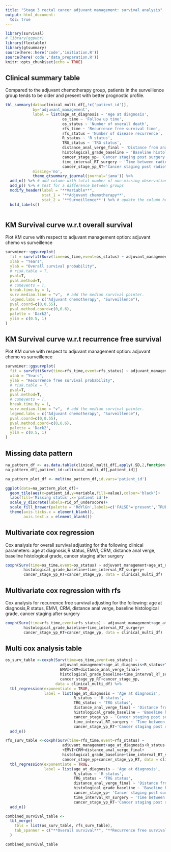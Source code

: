 ```yaml
---
title: "Stage 3 rectal cancer adjuvant management: survival analysis"
output: html_document:
  toc: true
---
```


```r
library(survival)
# library(ggpubr)
library(flextable)
library(gtsummary)
source(here::here('code','initiation.R'))
source(here('code','data_preparation.R'))
knitr::opts_chunk$set(echo = TRUE)
```


## Clinical summary table

Compared to the adjuvant chemotherapy group, patients in the surveillence group tends to be older and present with better prognostic profile. 

```r
tbl_summary(data=clinical_multi_df[,!c('patient_id')],
            by='adjuvant_management',
            label = list(age_at_diagnosis ~ 'Age at diagnosis',
                         os_time ~ 'Follow up time',
                         os_status ~ 'Number of overall death',
                         rfs_time ~ 'Recurrence free survival time',
                         rfs_status ~ 'Number of disease recurrence',
                         R_status ~ 'R status',
                         TRG_status ~ 'TRG status',
                         distance_anal_verge_final ~ 'Distance from anal verge',
                         histological_grade_baseline ~ 'Baseline histological grade',
                         cancer_stage_yp~ 'Cancer staging post surgery',
                         time_interval_RT_surgery ~ 'Time between radiotherapy and surgery',
                         cancer_stage_yp_RT~'Cancer staging post radiotherapy'),
            missing='no',
            theme_gtsummary_journal(journal='jama')) %>%
  add_n() %>% # add column with total number of non-missing observations
  add_p() %>% # test for a difference between groups
  modify_header(label = "**Variable**",
                stat_1 = '**Adjuvant chemotherapy**',
                stat_2 = '**Surveillence**') %>% # update the column header
  bold_labels()



```


## KM Survival curve w.r.t overall survival

Plot KM curve with respect to adjuvant management option: adjuvant chemo vs surveillence
```r

survminer::ggsurvplot(
  fit = survfit(Surv(time=os_time,event=os_status) ~ adjuvant_management, data = clinical_df), 
  xlab = "Years", 
  ylab = "Overall survival probability",
  # risk.table = T,
  pval=T,
  pval.method=T,
  # cumevents = T,
  break.time.by = 1,
  surv.median.line = "v",  # add the median survival pointer.
  legend.labs = c("Adjuvant chemotherapy", "Surveillence"),
  pval.coord=c(0,0.55),
  pval.method.coord=c(0,0.6),
  palette = 'Dark2',
  ylim = c(0.5, 1)
)

```

## KM Survival curve w.r.t recurrence free survival

Plot KM curve with respect to adjuvant management option: adjuvant chemo vs surveillence
```r

survminer::ggsurvplot(
  fit = survfit(Surv(time=rfs_time,event=rfs_status) ~ adjuvant_management, data = clinical_df), 
  xlab = "Years", 
  ylab = "Recurrence free survival probability",
  # risk.table = T,
  pval=T,
  pval.method=T,
  # cumevents = T,
  break.time.by = 1,
  surv.median.line = "v",  # add the median survival pointer.
  legend.labs = c("Adjuvant chemotherapy", "Surveillence"),
  pval.coord=c(0,0.55),
  pval.method.coord=c(0,0.6),
  palette = 'Dark2',
  ylim = c(0.5, 1)
)

```

## Missing data pattern
```r

na_pattern_df <- as.data.table(clinical_multi_df[,apply(.SD,2,function(x){return(is.na(x))}),.SDcols=!c('patient_id')])
na_pattern_df[,patient_id:=clinical_multi_df[,patient_id]]

na_pattern_plot_df <- melt(na_pattern_df,id.vars='patient_id')

ggplot(data=na_pattern_plot_df)+
  geom_tile(aes(x=patient_id,y=variable,fill=value),colour='black')+
  labs(fill='Missing status',x='patient id')+
  scale_y_discrete(labels=rid_of_underscore)+
  scale_fill_brewer(palette = 'RdYlGn',labels=c('FALSE'='present','TRUE'='missing'))+
  theme(axis.ticks.x = element_blank(),
        axis.text.x = element_blank())

```


## Multivariate cox regression

Cox analysis for overall survival adjusting for the following clinical parameters: age at diagnosis,R status, EMVI, CRM, distance anal verge, baseline histological grade, cancer staging after surgery

```r

coxph(Surv(time=os_time,event=os_status) ~ adjuvant_management+age_at_diagnosis+R_status+EMVI+CRM+distance_anal_verge_final+
        histological_grade_baseline+time_interval_RT_surgery+
        cancer_stage_yp_RT+cancer_stage_yp, data = clinical_multi_df)


```


## Multivariate cox regression with rfs

Cox analysis for recurrence free survival adjusting for the following: age at diagnosis,R status, EMVI, CRM, distance anal verge, baseline histological grade, cancer staging after surgery

```r

coxph(Surv(time=rfs_time,event=rfs_status) ~ adjuvant_management+age_at_diagnosis+R_status+EMVI+CRM+distance_anal_verge_final+
        histological_grade_baseline+time_interval_RT_surgery+
        cancer_stage_yp_RT+cancer_stage_yp, data = clinical_multi_df)

```

## Multi cox analysis table

```r

os_surv_table <-coxph(Surv(time=os_time,event=os_status) ~
                        adjuvant_management+age_at_diagnosis+R_status+TRG_status+
                        EMVI+CRM+distance_anal_verge_final+
                        histological_grade_baseline+time_interval_RT_surgery+
                        cancer_stage_yp_RT+cancer_stage_yp, 
                      data = clinical_multi_df) %>%
  tbl_regression(exponentiate = TRUE,
                 label = list(age_at_diagnosis ~ 'Age at diagnosis',
                              R_status ~ 'R status',
                              TRG_status ~ 'TRG status',
                              distance_anal_verge_final ~ 'Distance from anal verge',
                              histological_grade_baseline ~ 'Baseline histological grade',
                              cancer_stage_yp ~ 'Cancer staging post surgery',
                              time_interval_RT_surgery ~ 'Time between radiotherapy and surgery',
                              cancer_stage_yp_RT~'Cancer staging post radiotherapy')) %>%
  add_n()

rfs_surv_table <-coxph(Surv(time=rfs_time,event=rfs_status) ~
                         adjuvant_management+age_at_diagnosis+R_status+TRG_status+
                         +EMVI+CRM+distance_anal_verge_final+
                         histological_grade_baseline+time_interval_RT_surgery+
                         cancer_stage_yp+cancer_stage_yp_RT, data = clinical_multi_df) %>%
  tbl_regression(exponentiate = TRUE,
                 label = list(age_at_diagnosis ~ 'Age at diagnosis',
                              R_status ~ 'R status',
                              TRG_status ~ 'TRG status',
                              distance_anal_verge_final ~ 'Distance from anal verge',
                              histological_grade_baseline ~ 'Baseline histological grade',
                              cancer_stage_yp~ 'Cancer staging post surgery',
                              time_interval_RT_surgery ~ 'Time between radiotherapy and surgery',
                              cancer_stage_yp_RT~'Cancer staging post radiotherapy')) %>%
  add_n()

combined_survival_table <-
  tbl_merge(
    tbls = list(os_surv_table, rfs_surv_table),
    tab_spanner = c("**Overall survival**", "**Recurrence free survival**")
  )

combined_survival_table
```

